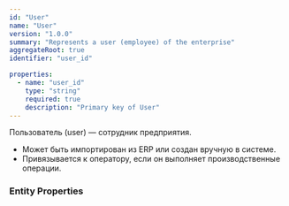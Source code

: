```yaml
---
id: "User"
name: "User"
version: "1.0.0"
summary: "Represents a user (employee) of the enterprise"
aggregateRoot: true
identifier: "user_id"

properties:
  - name: "user_id"
    type: "string"
    required: true
    description: "Primary key of User"
---
```


Пользователь (user) — сотрудник предприятия.

- Может быть импортирован из ERP или создан вручную в системе.
- Привязывается к оператору, если он выполняет производственные операции.

### Entity Properties
<EntityPropertiesTable />

